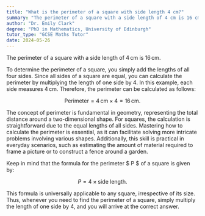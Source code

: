 ```yaml
---
title: "What is the perimeter of a square with side length 4 cm?"
summary: "The perimeter of a square with a side length of 4 cm is 16 cm."
author: "Dr. Emily Clark"
degree: "PhD in Mathematics, University of Edinburgh"
tutor_type: "GCSE Maths Tutor"
date: 2024-05-26
---
```


The perimeter of a square with a side length of $4 \, \text{cm}$ is $16 \, \text{cm}$.

To determine the perimeter of a square, you simply add the lengths of all four sides. Since all sides of a square are equal, you can calculate the perimeter by multiplying the length of one side by $4$. In this example, each side measures $4 \, \text{cm}$. Therefore, the perimeter can be calculated as follows:

$$
\text{Perimeter} = 4 \, \text{cm} \times 4 = 16 \, \text{cm}.
$$

The concept of perimeter is fundamental in geometry, representing the total distance around a two-dimensional shape. For squares, the calculation is straightforward due to the equal lengths of all sides. Mastering how to calculate the perimeter is essential, as it can facilitate solving more intricate problems involving various shapes. Additionally, this skill is practical in everyday scenarios, such as estimating the amount of material required to frame a picture or to construct a fence around a garden.

Keep in mind that the formula for the perimeter $ P $ of a square is given by:

$$
P = 4 \times \text{side length}.
$$

This formula is universally applicable to any square, irrespective of its size. Thus, whenever you need to find the perimeter of a square, simply multiply the length of one side by $4$, and you will arrive at the correct answer.
    